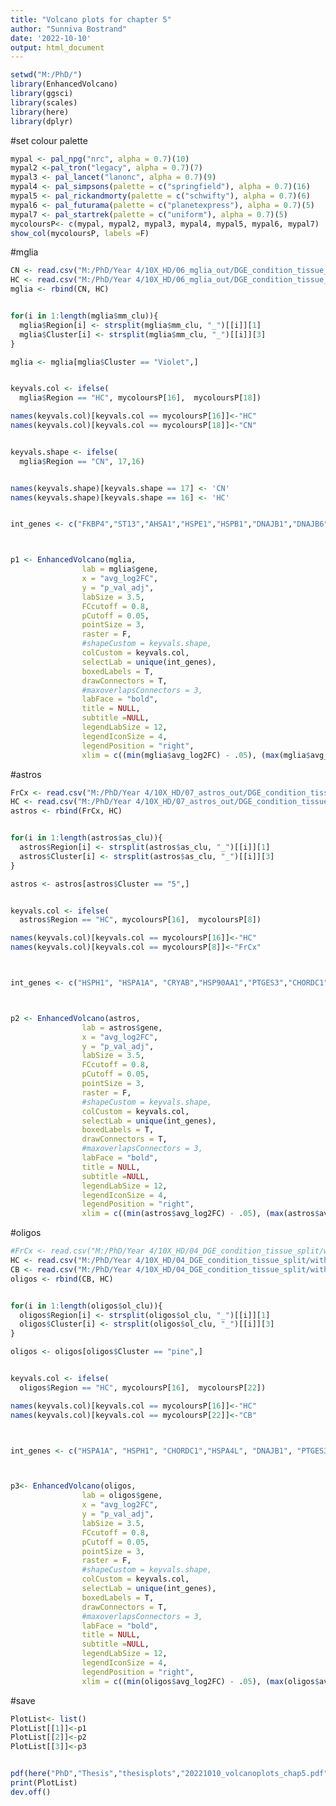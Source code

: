 ---
title: "Volcano plots for chapter 5"
author: "Sunniva Bostrand"
date: '2022-10-10'
output: html_document
---
```{r}
setwd("M:/PhD/")
library(EnhancedVolcano)
library(ggsci)
library(scales)
library(here)
library(dplyr)
```
#set colour palette
```{r}
mypal <- pal_npg("nrc", alpha = 0.7)(10)
mypal2 <-pal_tron("legacy", alpha = 0.7)(7)
mypal3 <- pal_lancet("lanonc", alpha = 0.7)(9)
mypal4 <- pal_simpsons(palette = c("springfield"), alpha = 0.7)(16)
mypal5 <- pal_rickandmorty(palette = c("schwifty"), alpha = 0.7)(6)
mypal6 <- pal_futurama(palette = c("planetexpress"), alpha = 0.7)(5)
mypal7 <- pal_startrek(palette = c("uniform"), alpha = 0.7)(5)
mycoloursP<- c(mypal, mypal2, mypal3, mypal4, mypal5, mypal6, mypal7)
show_col(mycoloursP, labels =F)
```
#mglia
```{r}
CN <- read.csv("M:/PhD/Year 4/10X_HD/06_mglia_out/DGE_condition_tissue_split/within_cluster/condition/DE_condition_Mglia_CN.csv")
HC <- read.csv("M:/PhD/Year 4/10X_HD/06_mglia_out/DGE_condition_tissue_split/within_cluster/condition/DE_condition_Mglia_HC.csv")
mglia <- rbind(CN, HC)


for(i in 1:length(mglia$mm_clu)){
  mglia$Region[i] <- strsplit(mglia$mm_clu, "_")[[i]][1]
  mglia$Cluster[i] <- strsplit(mglia$mm_clu, "_")[[i]][3]
}

mglia <- mglia[mglia$Cluster == "Violet",]


keyvals.col <- ifelse(
  mglia$Region == "HC", mycoloursP[16],  mycoloursP[18])

names(keyvals.col)[keyvals.col == mycoloursP[16]]<-"HC"
names(keyvals.col)[keyvals.col == mycoloursP[18]]<-"CN"


keyvals.shape <- ifelse(
  mglia$Region == "CN", 17,16)


names(keyvals.shape)[keyvals.shape == 17] <- 'CN'
names(keyvals.shape)[keyvals.shape == 16] <- 'HC'


int_genes <- c("FKBP4","ST13","AHSA1","HSPE1","HSPB1","DNAJB1","DNAJB6","HSPA4L","PPID","HSPA6","HSPH1","CHORDC1","BAG3","HSP90AB1","HSPA1B","DNAJA1","HSPD1","CCT4","DNAJA4","PTGES3","HSPA4","SERPINH1","IER5","SUGT1", "NEDD4L")



p1 <- EnhancedVolcano(mglia,
                lab = mglia$gene,
                x = "avg_log2FC",
                y = "p_val_adj", 
                labSize = 3.5,
                FCcutoff = 0.8,
                pCutoff = 0.05,
                pointSize = 3,
                raster = F,
                #shapeCustom = keyvals.shape,
                colCustom = keyvals.col,
                selectLab = unique(int_genes),
                boxedLabels = T,         
                drawConnectors = T,
                #maxoverlapsConnectors = 3,
                labFace = "bold",
                title = NULL,
                subtitle =NULL,
                legendLabSize = 12,
                legendIconSize = 4,
                legendPosition = "right",
                xlim = c((min(mglia$avg_log2FC) - .05), (max(mglia$avg_log2FC + 0.5)))) 
```


#astros
```{r}
FrCx <- read.csv("M:/PhD/Year 4/10X_HD/07_astros_out/DGE_condition_tissue_split/within_cluster/condition/DE_condition_astros_FrCx.csv")
HC <- read.csv("M:/PhD/Year 4/10X_HD/07_astros_out/DGE_condition_tissue_split/within_cluster/condition/DE_condition_astros_HC.csv")
astros <- rbind(FrCx, HC)


for(i in 1:length(astros$as_clu)){
  astros$Region[i] <- strsplit(astros$as_clu, "_")[[i]][1]
  astros$Cluster[i] <- strsplit(astros$as_clu, "_")[[i]][3]
}

astros <- astros[astros$Cluster == "5",]


keyvals.col <- ifelse(
  astros$Region == "HC", mycoloursP[16],  mycoloursP[8])

names(keyvals.col)[keyvals.col == mycoloursP[16]]<-"HC"
names(keyvals.col)[keyvals.col == mycoloursP[8]]<-"FrCx"



int_genes <- c("HSPH1", "HSPA1A", "CRYAB","HSP90AA1","PTGES3","CHORDC1","DNAJB1","STIP1","HSPA4L", "HSPH1", "CHORDC1","HSPD1", "CCT4") 



p2 <- EnhancedVolcano(astros,
                lab = astros$gene,
                x = "avg_log2FC",
                y = "p_val_adj", 
                labSize = 3.5,
                FCcutoff = 0.8,
                pCutoff = 0.05,
                pointSize = 3,
                raster = F,
                #shapeCustom = keyvals.shape,
                colCustom = keyvals.col,
                selectLab = unique(int_genes),
                boxedLabels = T,         
                drawConnectors = T,
                #maxoverlapsConnectors = 3,
                labFace = "bold",
                title = NULL,
                subtitle =NULL,
                legendLabSize = 12,
                legendIconSize = 4,
                legendPosition = "right",
                xlim = c((min(astros$avg_log2FC) - .05), (max(astros$avg_log2FC + 0.5)))) 
```


#oligos
```{r}
#FrCx <- read.csv("M:/PhD/Year 4/10X_HD/04_DGE_condition_tissue_split/within_cluster/condition/DE_condition_Oligos_FrCx.csv")
HC <- read.csv("M:/PhD/Year 4/10X_HD/04_DGE_condition_tissue_split/within_cluster/condition/DE_condition_Oligos_HC.csv")
CB <- read.csv("M:/PhD/Year 4/10X_HD/04_DGE_condition_tissue_split/within_cluster/condition/DE_condition_Oligos_CB.csv")
oligos <- rbind(CB, HC)


for(i in 1:length(oligos$ol_clu)){
  oligos$Region[i] <- strsplit(oligos$ol_clu, "_")[[i]][1]
  oligos$Cluster[i] <- strsplit(oligos$ol_clu, "_")[[i]][3]
}

oligos <- oligos[oligos$Cluster == "pine",]


keyvals.col <- ifelse(
  oligos$Region == "HC", mycoloursP[16],  mycoloursP[22])

names(keyvals.col)[keyvals.col == mycoloursP[16]]<-"HC"
names(keyvals.col)[keyvals.col == mycoloursP[22]]<-"CB"



int_genes <- c("HSPA1A", "HSPH1", "CHORDC1","HSPA4L", "DNAJB1", "PTGES3","HSPD1","CRYAB", "CCT4","BAG3","HSPA4","HSPA6", "STIP1", "ST13", "SUGT1", "HSPA8", "HSPA1B") 



p3<- EnhancedVolcano(oligos,
                lab = oligos$gene,
                x = "avg_log2FC",
                y = "p_val_adj", 
                labSize = 3.5,
                FCcutoff = 0.8,
                pCutoff = 0.05,
                pointSize = 3,
                raster = F,
                #shapeCustom = keyvals.shape,
                colCustom = keyvals.col,
                selectLab = unique(int_genes),
                boxedLabels = T,         
                drawConnectors = T,
                #maxoverlapsConnectors = 3,
                labFace = "bold",
                title = NULL,
                subtitle =NULL,
                legendLabSize = 12,
                legendIconSize = 4,
                legendPosition = "right",
                xlim = c((min(oligos$avg_log2FC) - .05), (max(oligos$avg_log2FC + 0.5)))) 
```


#save
```{r}
PlotList<- list()
PlotList[[1]]<-p1
PlotList[[2]]<-p2
PlotList[[3]]<-p3


pdf(here("PhD","Thesis","thesisplots","20221010_volcanoplots_chap5.pdf"), width = 12, height = 6)
print(PlotList)
dev.off()
```